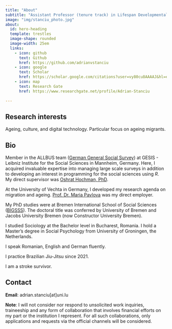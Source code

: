 ```yaml
---
title: "About"
subtitle: "Assistant Professor (tenure track) in Lifespan Developmental Psychology (adult development with a focus on technology and/ or digitalization) at University of Luxembourg."
image: "img/stanciu_photo.jpg"
about:
  id: hero-heading
  template: trestles
  image-shape: rounded
  image-width: 25em
  links:
    - icon: github
      text: Github
      href: https://github.com/adrianvstanciu
    - icon: google
      text: Scholar
      href: https://scholar.google.com/citations?user=vy80cu8AAAAJ&hl=en
    - icon: map
      text: Research Gate
      href: https://www.researchgate.net/profile/Adrian-Stanciu
  
---
```


<!-- Google tag (gtag.js) -->
<script async src="https://www.googletagmanager.com/gtag/js?id=G-VLRYTQT397"></script>
<script>
  window.dataLayer = window.dataLayer || [];
  function gtag(){dataLayer.push(arguments);}
  gtag('js', new Date());

  gtag('config', 'G-VLRYTQT397');
</script>


:::{#hero-heading}

## Research interests

Ageing, culture, and digital technology. Particular focus on ageing migrants.

## Bio

Member in the ALLBUS team ([German General Social Survey](https://www.gesis.org/en/allbus)) at GESIS - Leibniz Institute for the Social Sciences in Mannheim, Germany. Here, I acquired invaluable expertise into managing large scale surveys in addition to developing an interest in programming for the social sciences using _R_. My direct supervisor was [Oshrat Hochman, PhD](https://www.gesis.org/en/institute/about-us/staff/person/Oshrat.Hochman). 

At the University of Vechta in Germany, I developed my research agenda on migration and ageing. [Prof. Dr. Maria Pavlova](https://www.uni-vechta.de/gerontologie/personen/prof-dr-maria-pavlova) was my direct employer. 

My PhD studies were at Bremen International School of Social Sciences ([BIGSSS](https://www.bigsss-bremen.de/)). The doctoral title was conferred by University of Bremen and Jacobs University Bremen (now Constructor University Bremen).

I studied Sociology at the Bachelor level in Bucharest, Romania. I hold a Master's degree in Social Psychology from University of Groningen, the Netherlands.

I speak Romanian, English and German fluently.

I practice Brazilian Jiu-Jitsu since 2021.

I am a stroke survivor.

## Contact

**Email**: adrian.stanciu[at]uni.lu

**Note**: I will not consider nor respond to unsolicited work inquiries, traineeship and any form of collaboration that involves financial efforts on my part or the institution I represent. For all such collaborations, only applications and requests via the official channels will be considered.

::: 